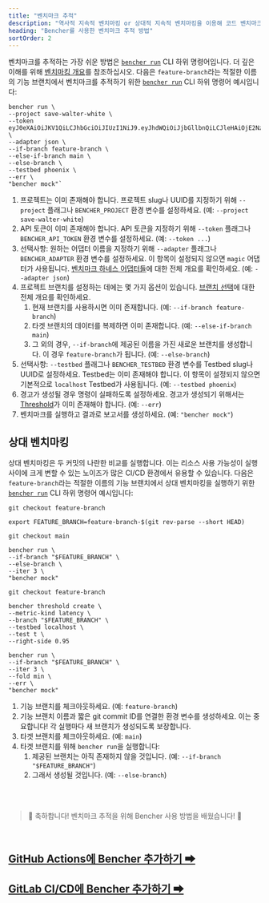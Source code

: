 ```yaml
---
title: "벤치마크 추적"
description: "역사적 지속적 벤치마킹 or 상대적 지속적 벤치마킹을 이용해 코드 벤치마크 성능 회귀를 감지하세요"
heading: "Bencher를 사용한 벤치마크 추적 방법"
sortOrder: 2
---
```


벤치마크를 추적하는 가장 쉬운 방법은 <code><a href="/docs/ko/explanation/bencher-run">bencher run</a></code> CLI 하위 명령어입니다.
더 깊은 이해를 위해 [벤치마킹 개요](/docs/ko/explanation/benchmarking)를 참조하십시오.
다음은 `feature-branch`라는 적절한 이름의 기능 브랜치에서 벤치마크를 추적하기 위한 <code><a href="/docs/ko/explanation/bencher-run">bencher run</a></code> CLI 하위 명령어 예시입니다:

```
bencher run \
--project save-walter-white \
--token eyJ0eXAiOiJKV1QiLCJhbGciOiJIUzI1NiJ9.eyJhdWQiOiJjbGllbnQiLCJleHAiOjE2NzQwNjA3NTAsImlhdCI6MTY3MTQ2ODc1MCwiaXNzIjoiYmVuY2hlci5kZXYiLCJzdWIiOiJzYXVsQGJldHRlcmNhbGxzYXVsLmNvbSIsIm9yZyI6bnVsbH0.CABcvWlPobAHs7wsdR6wX5p0R2jaCd7RmpsnMp5pwEc \
--adapter json \
--if-branch feature-branch \
--else-if-branch main \
--else-branch \
--testbed phoenix \
--err \
"bencher mock"`
```

1. 프로젝트는 이미 존재해야 합니다. 프로젝트 slug나 UUID를 지정하기 위해 `--project` 플래그나 `BENCHER_PROJECT` 환경 변수를 설정하세요. (예: `--project save-walter-white`)
1. API 토큰이 이미 존재해야 합니다. API 토큰을 지정하기 위해 `--token` 플래그나 `BENCHER_API_TOKEN` 환경 변수를 설정하세요. (예: `--token ...`)
1. 선택사항: 원하는 어댑터 이름을 지정하기 위해 `--adapter` 플래그나 `BENCHER_ADAPTER` 환경 변수를 설정하세요. 이 항목이 설정되지 않으면 `magic` 어댑터가 사용됩니다. [벤치마크 하네스 어댑터들](/docs/ko/explanation/adapters)에 대한 전체 개요를 확인하세요. (예: `--adapter json`)
1. 프로젝트 브랜치를 설정하는 데에는 몇 가지 옵션이 있습니다. [브랜치 선택](/docs/ko/explanation/branch-selection)에 대한 전체 개요를 확인하세요.
    1. 현재 브랜치를 사용하시면 이미 존재합니다. (예: `--if-branch feature-branch`)
    1. 타겟 브랜치의 데이터를 복제하면 이미 존재합니다. (예: `--else-if-branch main`)
    1. 그 외의 경우, `--if-branch`에 제공된 이름을 가진 새로운 브랜치를 생성합니다. 이 경우 `feature-branch`가 됩니다. (예: `--else-branch`)
1. 선택사항: `--testbed` 플래그나 `BENCHER_TESTBED` 환경 변수를 Testbed slug나 UUID로 설정하세요. Testbed는 이미 존재해야 합니다. 이 항목이 설정되지 않으면 기본적으로 `localhost` Testbed가 사용됩니다. (예: `--testbed phoenix`)
1. 경고가 생성될 경우 명령이 실패하도록 설정하세요. 경고가 생성되기 위해서는 [Threshold](/docs/ko/explanation/thresholds)가 이미 존재해야 합니다. (예: `--err`)
1. 벤치마크를 실행하고 결과로 보고서를 생성하세요. (예: `"bencher mock"`)

## 상대 벤치마킹

상대 벤치마킹은 두 커밋의 나란한 비교를 실행합니다.
이는 리소스 사용 가능성이 실행 사이에 크게 변할 수 있는 노이즈가 많은 CI/CD 환경에서 유용할 수 있습니다.
다음은 `feature-branch`라는 적절한 이름의 기능 브랜치에서 상대 벤치마킹을 실행하기 위한 <code><a href="/docs/ko/explanation/bencher-run">bencher run</a></code> CLI 하위 명령어 예시입니다:

```
git checkout feature-branch

export FEATURE_BRANCH=feature-branch-$(git rev-parse --short HEAD)

git checkout main

bencher run \
--if-branch "$FEATURE_BRANCH" \
--else-branch \
--iter 3 \
"bencher mock"

git checkout feature-branch

bencher threshold create \
--metric-kind latency \
--branch "$FEATURE_BRANCH" \
--testbed localhost \
--test t \
--right-side 0.95

bencher run \
--if-branch "$FEATURE_BRANCH" \
--iter 3 \
--fold min \
--err \
"bencher mock"
```

1. 기능 브랜치를 체크아웃하세요. (예: `feature-branch`)
1. 기능 브랜치 이름과 짧은 git commit ID를 연결한 환경 변수를 생성하세요. 이는 중요합니다! 각 실행마다 새 브랜치가 생성되도록 보장합니다.
1. 타겟 브랜치를 체크아웃하세요. (예: `main`)
1. 타겟 브랜치를 위해 `bencher run`을 실행합니다:
    1. 제공된 브랜치는 아직 존재하지 않을 것입니다. (예: `--if-branch "$FEATURE_BRANCH"`)
    1. 그래서 생성될 것입니다. (예: `--else-branch`)

<br/>
<br/>

> 🐰 축하합니다! 벤치마크 추적을 위해 Bencher 사용 방법을 배웠습니다! 🎉

<br/>

<h2><a href="/docs/ko/how-to/github-actions">GitHub Actions에 Bencher 추가하기 ➡</a></h2>
<h2><a href="/docs/ko/how-to/gitlab-ci-cd">GitLab CI/CD에 Bencher 추가하기 ➡</a></h2>